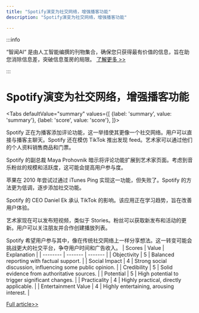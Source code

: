 ```yaml
---
title: "Spotify演变为社交网络，增强播客功能"
description: "Spotify演变为社交网络，增强播客功能"

---
```



:::info

“智闻AI“ 是由人工智能编撰的刊物集合，确保您只获得最有价值的信息，旨在助您消除信息差，突破信息茧房的局限。  [了解更多 >>](/)

:::

# Spotify演变为社交网络，增强播客功能


<Tabs
	defaultValue="summary"
	values={[
	{label: 'summary', value: 'summary'},
	{label: 'score', value: 'score'},
]}>
<TabItem value="summary">


Spotify 正在为播客添加评论功能，这一举措使其更像一个社交网络。用户可以直接与播客主聊天。Spotify 还在模仿 TikTok 推出发现 feed。艺术家可以通过他们的个人资料销售商品和门票。

Spotify 的副总裁 Maya Prohovnik 暗示将评论功能扩展到艺术家页面。考虑到音乐粉丝的规模和活跃度，这可能会提高用户参与度。

苹果在 2010 年尝试过通过 iTunes Ping 实现这一功能，但失败了。Spotify 的方法更为低调，逐步添加社交功能。

Spotify 的 CEO Daniel Ek 承认 TikTok 的影响。该应用正在学习趋势，旨在改善用户体验。

艺术家现在可以发布短视频，类似于 Stories。粉丝可以获取新发布和活动的更新。用户可以关注朋友并合作创建播放列表。

Spotify 希望用户参与其中，像在传统社交网络上一样分享想法。这一转变可能会挑战更大的社交平台，争夺用户时间和广告收入。
</TabItem>
<TabItem value="score">
	| Scores     | Value   | Explanation |
	| -------- | ------- | ------- |
	| Objectivity  | 5    | Balanced reporting with factual support.    |
	| Social Impact | 4     | Strong social discussion, influencing some public opinion.    |
	| Credibility    | 5    | Solid evidence from authoritative sources.    |
	| Potential    | 5    | High potential to trigger significant changes.    |
	| Practicality    | 4    | Highly practical, directly applicable.    |
	| Entertainment Value    | 4    | Highly entertaining, arousing interest.    |
</TabItem>
</Tabs>

[Full article>>](https://techcrunch.com/2024/07/10/spotify-is-no-longer-just-a-streaming-app-its-a-social-network/)
